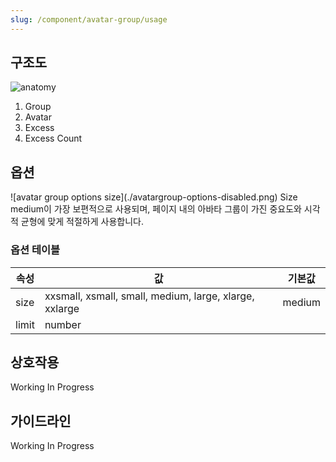 ```yaml
---
slug: /component/avatar-group/usage
---
```


## 구조도

![anatomy](./anatomy.png)

1. Group
2. Avatar
3. Excess
4. Excess Count

## 옵션

<HalfCard>
  <HalfCardImageCell>
    ![avatar group options size](./avatargroup-options-disabled.png)
  </HalfCardImageCell>
  <HalfCardDescriptionCell>
    <HalfCardDescriptionTitle>Size</HalfCardDescriptionTitle>
    <HalfCardDescription>
      medium이 가장 보편적으로 사용되며, 페이지 내의 아바타 그룹이 가진 중요도와
      시각적 균형에 맞게 적절하게 사용합니다.
    </HalfCardDescription>
  </HalfCardDescriptionCell>
</HalfCard>

### 옵션 테이블

| 속성  | 값                                                     | 기본값 |
| ----- | ------------------------------------------------------ | ------ |
| size  | xxsmall, xsmall, small, medium, large, xlarge, xxlarge | medium |
| limit | number                                                 |        |

## 상호작용

Working In Progress

## 가이드라인

Working In Progress

